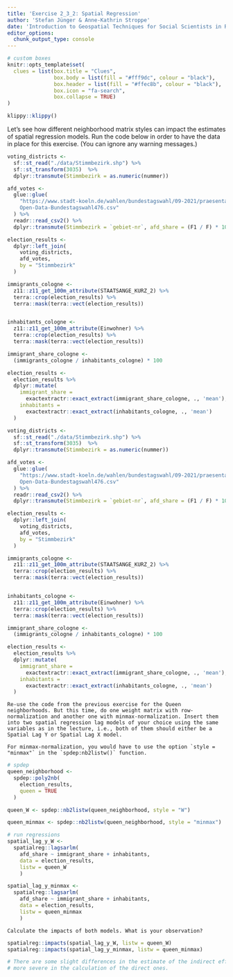 ```yaml
---
title: 'Exercise 2_3_2: Spatial Regression'
author: 'Stefan Jünger & Anne-Kathrin Stroppe'
date: 'Introduction to Geospatial Techniques for Social Scientists in R'
editor_options: 
  chunk_output_type: console
---
```


```r
# custom boxes
knitr::opts_template$set(
  clues = list(box.title = "Clues",
               box.body = list(fill = "#fff9dc", colour = "black"),
               box.header = list(fill = "#ffec8b", colour = "black"),
               box.icon = "fa-search",
               box.collapse = TRUE)
)
```

```r
klippy::klippy()
```

Let's see how different neighborhood matrix styles can impact the estimates of spatial regression models. Run the code below in order to have the data in place for this exercise. (You can ignore any warning messages.)

```r

voting_districts <-
  sf::st_read("./data/Stimmbezirk.shp") %>%
  sf::st_transform(3035)  %>% 
  dplyr::transmute(Stimmbezirk = as.numeric(nummer))

afd_votes <-
  glue::glue(
    "https://www.stadt-koeln.de/wahlen/bundestagswahl/09-2021/praesentation/\\
    Open-Data-Bundestagswahl476.csv"
  ) %>% 
  readr::read_csv2() %>%
  dplyr::transmute(Stimmbezirk = `gebiet-nr`, afd_share = (F1 / F) * 100)

election_results <-
  dplyr::left_join(
    voting_districts,
    afd_votes,
    by = "Stimmbezirk"
  )

immigrants_cologne <-
  z11::z11_get_100m_attribute(STAATSANGE_KURZ_2) %>%
  terra::crop(election_results) %>%
  terra::mask(terra::vect(election_results))


inhabitants_cologne <-
  z11::z11_get_100m_attribute(Einwohner) %>%
  terra::crop(election_results) %>%
  terra::mask(terra::vect(election_results))

immigrant_share_cologne <-
  (immigrants_cologne / inhabitants_cologne) * 100

election_results <-
  election_results %>%
  dplyr::mutate(
    immigrant_share = 
      exactextractr::exact_extract(immigrant_share_cologne, ., 'mean'),
    inhabitants = 
      exactextractr::exact_extract(inhabitants_cologne, ., 'mean')
  )

```

```r

voting_districts <-
  sf::st_read("./data/Stimmbezirk.shp") %>%
  sf::st_transform(3035)  %>% 
  dplyr::transmute(Stimmbezirk = as.numeric(nummer))

afd_votes <-
  glue::glue(
    "https://www.stadt-koeln.de/wahlen/bundestagswahl/09-2021/praesentation/\\
    Open-Data-Bundestagswahl476.csv"
  ) %>% 
  readr::read_csv2() %>%
  dplyr::transmute(Stimmbezirk = `gebiet-nr`, afd_share = (F1 / F) * 100)

election_results <-
  dplyr::left_join(
    voting_districts,
    afd_votes,
    by = "Stimmbezirk"
  )

immigrants_cologne <-
  z11::z11_get_100m_attribute(STAATSANGE_KURZ_2) %>%
  terra::crop(election_results) %>%
  terra::mask(terra::vect(election_results))


inhabitants_cologne <-
  z11::z11_get_100m_attribute(Einwohner) %>%
  terra::crop(election_results) %>%
  terra::mask(terra::vect(election_results))

immigrant_share_cologne <-
  (immigrants_cologne / inhabitants_cologne) * 100

election_results <-
  election_results %>%
  dplyr::mutate(
    immigrant_share = 
      exactextractr::exact_extract(immigrant_share_cologne, ., 'mean'),
    inhabitants = 
      exactextractr::exact_extract(inhabitants_cologne, ., 'mean')
  )

```

```block
Re-use the code from the previous exercise for the Queen neighborhoods. But this time, do one weight matrix with row-normalization and another one with minmax-normalization. Insert them into two spatial regression lag models of your choice using the same variables as in the lecture, i.e., both of them should either be a Spatial Lag Y or Spatial Lag X model.
```

```block
For minmax-normalization, you would have to use the option `style = "minmax"` in the `spdep:nb2listw()` function.
```

```r
# spdep
queen_neighborhood <-
  spdep::poly2nb(
    election_results,
    queen = TRUE
  )

queen_W <- spdep::nb2listw(queen_neighborhood, style = "W")

queen_minmax <- spdep::nb2listw(queen_neighborhood, style = "minmax")

# run regressions
spatial_lag_y_W <-
  spatialreg::lagsarlm(
    afd_share ~ immigrant_share + inhabitants,
    data = election_results,
    listw = queen_W
    )

spatial_lag_y_minmax <-
  spatialreg::lagsarlm(
    afd_share ~ immigrant_share + inhabitants,
    data = election_results,
    listw = queen_minmax
    )
```

```block
Calculate the impacts of both models. What is your observation?
```

```r
spatialreg::impacts(spatial_lag_y_W, listw = queen_W)
spatialreg::impacts(spatial_lag_y_minmax, listw = queen_minmax)

# There are some slight differences in the estimate of the indirect effects but
# more severe in the calculation of the direct ones.
```